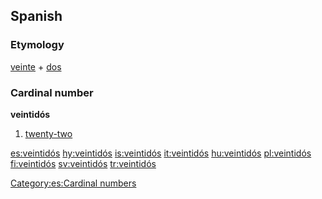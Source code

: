==Spanish==

===Etymology===
[[veinte]] + [[dos]]

===Cardinal number===
'''veintidós'''

# [[twenty-two]]

[[Category:es:Cardinal numbers]]

[[es:veintidós]]
[[hy:veintidós]]
[[is:veintidós]]
[[it:veintidós]]
[[hu:veintidós]]
[[pl:veintidós]]
[[fi:veintidós]]
[[sv:veintidós]]
[[tr:veintidós]]